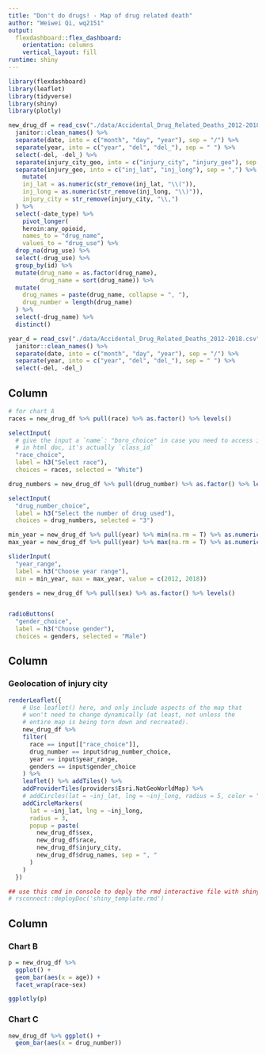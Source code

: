 ```yaml
---
title: "Don't do drugs! - Map of drug related death"
author: "Weiwei Qi, wq2151"
output:
  flexdashboard::flex_dashboard:
    orientation: columns
    vertical_layout: fill
runtime: shiny
---
```


```r
library(flexdashboard)
library(leaflet)
library(tidyverse)
library(shiny)
library(plotly)

new_drug_df = read_csv("./data/Accidental_Drug_Related_Deaths_2012-2018.csv") %>% 
  janitor::clean_names() %>% 
  separate(date, into = c("month", "day", "year"), sep = "/") %>% 
  separate(year, into = c("year", "del", "del_"), sep = " ") %>% 
  select(-del, -del_) %>% 
  separate(injury_city_geo, into = c("injury_city", "injury_geo"), sep = "CT") %>% 
  separate(injury_geo, into = c("inj_lat", "inj_long"), sep = ",") %>% 
    mutate(
    inj_lat = as.numeric(str_remove(inj_lat, "\\(")),
    inj_long = as.numeric(str_remove(inj_long, "\\)")),
    injury_city = str_remove(injury_city, "\\,")
  ) %>% 
  select(-date_type) %>% 
    pivot_longer(
    heroin:any_opioid,
    names_to = "drug_name",
    values_to = "drug_use") %>% 
  drop_na(drug_use) %>% 
  select(-drug_use) %>% 
  group_by(id) %>% 
  mutate(drug_name = as.factor(drug_name), 
         drug_name = sort(drug_name)) %>% 
  mutate(
    drug_names = paste(drug_name, collapse = ", "), 
    drug_number = length(drug_name)
  ) %>% 
  select(-drug_name) %>% 
  distinct()

year_d = read_csv("./data/Accidental_Drug_Related_Deaths_2012-2018.csv") %>% 
  janitor::clean_names() %>% 
  separate(date, into = c("month", "day", "year"), sep = "/") %>% 
  separate(year, into = c("year", "del", "del_"), sep = " ") %>% 
  select(-del, -del_)
```

Column {.sidebar}
-----------------------------------------------------------------------

```r
# for chart A
races = new_drug_df %>% pull(race) %>% as.factor() %>% levels()

selectInput(
  # give the input a `name`: "boro_choice" in case you need to access it later
  # in html doc, it's actually `class_id`
  "race_choice", 
  label = h3("Select race"),
  choices = races, selected = "White")

drug_numbers = new_drug_df %>% pull(drug_number) %>% as.factor() %>% levels()

selectInput(
  "drug_number_choice", 
  label = h3("Select the number of drug used"),
  choices = drug_numbers, selected = "3")

min_year = new_drug_df %>% pull(year) %>% min(na.rm = T) %>% as.numeric()
max_year = new_drug_df %>% pull(year) %>% max(na.rm = T) %>% as.numeric()

sliderInput(
  "year_range", 
  label = h3("Choose year range"), 
  min = min_year, max = max_year, value = c(2012, 2018))

genders = new_drug_df %>% pull(sex) %>% as.factor() %>% levels()


radioButtons(
  "gender_choice", 
  label = h3("Choose gender"),
  choices = genders, selected = "Male")
```

Column {data-width=600}
-----------------------------------------------------------------------

### Geolocation of injury city

```r
renderLeaflet({
    # Use leaflet() here, and only include aspects of the map that
    # won't need to change dynamically (at least, not unless the
    # entire map is being torn down and recreated).
    new_drug_df %>%
    filter(
      race == input[["race_choice"]],
      drug_number == input$drug_number_choice, 
      year == input$year_range, 
      genders == input$gender_choice
    ) %>%
    leaflet() %>% addTiles() %>%
    addProviderTiles(providers$Esri.NatGeoWorldMap) %>%
    # addCircles(lat = ~inj_lat, lng = ~inj_long, radius = 5, color = "red") %>%
    addCircleMarkers(
      lat = ~inj_lat, lng = ~inj_long,
      radius = 3,
      popup = paste(
        new_drug_df$sex,
        new_drug_df$race,
        new_drug_df$injury_city,
        new_drug_df$drug_names, sep = ", "
      )
    )
  })

## use this cmd in console to deply the rmd interactive file with shinyapps.io
# rsconnect::deployDoc('shiny_template.rmd')
```

Column {data-width=400}
-----------------------------------------------------------------------

### Chart B

```r
p = new_drug_df %>% 
  ggplot() +
  geom_bar(aes(x = age)) + 
  facet_wrap(race~sex)

ggplotly(p)
```

### Chart C

```r
new_drug_df %>% ggplot() +
  geom_bar(aes(x = drug_number))
```